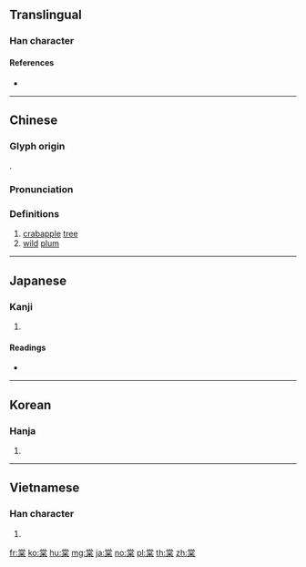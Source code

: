 {{character info/new}}
==Translingual==

===Han character===
{{Han char|rn=75|rad=木|as=08|sn=12|four=90904|canj=FBRD|ids=⿱龸呆}}

====References====
* {{Han ref|kx=0533.140|dkj=14953|dj=0921.120|hdz=21231.070|uh=68E0|ud=26848|bh=B4C5|bd=46277}}

----

==Chinese==
{{zh-forms}}

===Glyph origin===
{{Han etym}}
{{Han compound|尚|木|c1=p|c2=s|t2=tree, wood|ls=psc}}.

===Pronunciation===
{{zh-pron
|m=táng
|c=tong4
|mn=tông
|mc=y
|oc=y
|ma=
|cat=n
}}

===Definitions===
{{zh-hanzi}}

# [[crabapple]] [[tree]]
# [[wild]] [[plum]]

----

==Japanese==

===Kanji===
{{ja-kanji|grade=|rs=木08}}

# {{defn|lang=ja|sort=木08}}

====Readings====
* {{ja-readings|on=[[とう]] (tō), [[どう]] (dō)|kun=[[やまなし]] (yamanashi)}}

----

==Korean==

===Hanja===
{{ko-hanja|hangeul=당|eumhun=|rv=dang|mr=tang|y=tang}}

# {{defn|lang=ko|sort=木08}}

----

==Vietnamese==

===Han character===
{{vi-hantu|[[đường]]|rs=木08}}

# {{defn|lang=vi|sort=木08}}

[[fr:棠]]
[[ko:棠]]
[[hu:棠]]
[[mg:棠]]
[[ja:棠]]
[[no:棠]]
[[pl:棠]]
[[th:棠]]
[[zh:棠]]